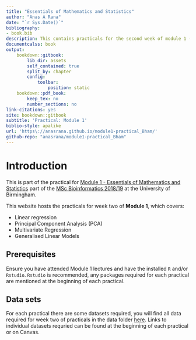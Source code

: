 ```yaml
---
title: "Essentials of Mathematics and Statistics"
author: "Anas A Rana"
date: "`r Sys.Date()`"
bibliography:
- book.bib
description: This contains practicals for the second week of module 1 (_Essentials of Mathematics and Statistics_).
documentcalss: book
output:
    bookdown::gitbook:
        lib_dir: assets
        self_contained: true
        split_by: chapter
        config:
            toolbar:
                position: static
    bookdown::pdf_book:
        keep_tex: no
        number_sections: no
link-citations: yes
site: bookdown::gitbook
subtitle: 'Practical: Module 1'
biblio-style: apalike
url: 'https\://anasrana.github.io/module1-practical_Bham/'
github-repo: "anasrana/module1-practical_Bham"
---
```


# Introduction

This is part of the practical for [Module 1 - Essentials of Mathematics and Statistics](https://canvas.bham.ac.uk/courses/39247/pages/essentials-of-biology-mathematics-and-statistics) part of the [MSc Bioinformatics 2018/19](https://www.birmingham.ac.uk/postgraduate/courses/taught/med/bioinformatics.aspx) at the University of Birmingham.

This website hosts the practicals for week two of **Module 1**, which covers:

- Linear regression
- Principal Component Analysis (PCA)
- Multivariate Regression
- Generalised Linear Models

## Prerequisites

Ensure you have attended Module 1 lectures and have the installed `R` and/or `Rstudio`. `Rstudio` is recommended, any packages required for each practical are mentioned at the beginning of each practical.

## Data sets

For each practical there are some datasets required, you will find all data required for week two of practicals in the data folder [here](https://github.com/anasrana/module1-practical_Bham/tree/master/data). Links to individual datasets requried can be found at the beginning of each practical or on Canvas.
